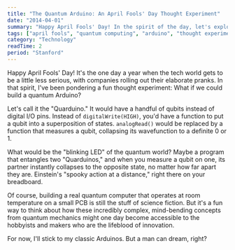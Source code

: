 ```yaml
---
title: "The Quantum Arduino: An April Fools' Day Thought Experiment"
date: "2014-04-01"
summary: "Happy April Fools' Day! In the spirit of the day, let's explore a fun thought experiment: what if we could build a quantum Arduino? What would it do, and what kind of 'hello world' would you run on it?"
tags: ["april fools", "quantum computing", "arduino", "thought experiment", "fun"]
category: "Technology"
readTime: 2
period: "Stanford"
---
```


Happy April Fools' Day! It's the one day a year when the tech world gets to be a little less serious, with companies rolling out their elaborate pranks. In that spirit, I've been pondering a fun thought experiment: What if we could build a quantum Arduino?

Let's call it the "Quarduino." It would have a handful of qubits instead of digital I/O pins. Instead of `digitalWrite(HIGH)`, you'd have a function to put a qubit into a superposition of states. `analogRead()` would be replaced by a function that measures a qubit, collapsing its wavefunction to a definite 0 or 1.

What would be the "blinking LED" of the quantum world? Maybe a program that entangles two "Quarduinos," and when you measure a qubit on one, its partner instantly collapses to the opposite state, no matter how far apart they are. Einstein's "spooky action at a distance," right there on your breadboard.

Of course, building a real quantum computer that operates at room temperature on a small PCB is still the stuff of science fiction. But it's a fun way to think about how these incredibly complex, mind-bending concepts from quantum mechanics might one day become accessible to the hobbyists and makers who are the lifeblood of innovation.

For now, I'll stick to my classic Arduinos. But a man can dream, right?

